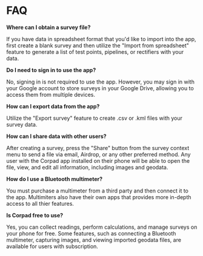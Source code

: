 # FAQ

**Where can I obtain a survey file?**

If you have data in spreadsheet format that you'd like to import into the app, first create a blank survey and then utilize the "Import from spreadsheet" feature to generate a list of test points, pipelines, or rectifiers with your data.

**Do I need to sign in to use the app?**

No, signing in is not required to use the app. However, you may sign in with your Google account to store surveys in your Google Drive, allowing you to access them from multiple devices.

**How can I export data from the app?**

Utilize the "Export survey" feature to create .csv or .kml files with your survey data.

**How can I share data with other users?**

After creating a survey, press the "Share" button from the survey context menu to send a file via email, Airdrop, or any other preferred method. Any user with the Corpad app installed on their phone will be able to open the file, view, and edit all information, including images and geodata.

**How do I use a Bluetooth multimeter?**

You must purchase a multimeter from a third party and then connect it to the app. Multimiters also have their own apps that provides more in-depth access to all thier features.

**Is Corpad free to use?**

Yes, you can collect readings, perform calculations, and manage surveys on your phone for free. Some features, such as connecting a Bluetooth multimeter, capturing images, and viewing imported geodata files, are available for users with subscription.

